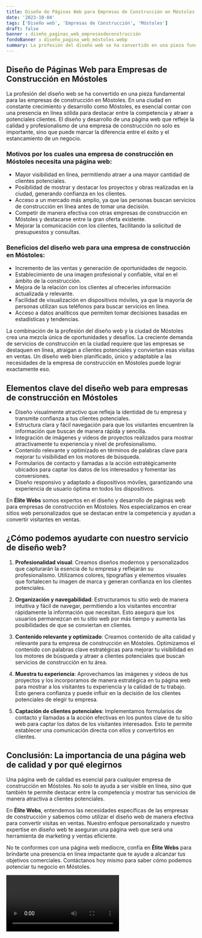 ```yaml
---
title: Diseño de Páginas Web para Empresas de Construcción en Móstoles
date: '2023-10-04'
tags: ['Diseño web', 'Empresas de Construcción', 'Móstoles']
draft: false
banner : diseño_paginas_web_empresasdeconstrucción
fondoBanner : diseño_pagina_web_móstoles.webp
summary: La profesión del diseño web se ha convertido en una pieza fundamental para las empresas de construcción en Móstoles. En una ciudad en constante crecimiento y desarrollo como Móstoles, es esencial contar con una presencia en línea sólida para destacar entre la competencia y atraer a potenciales clientes. El diseño y desarrollo de una página web que refleje la calidad y profesionalismo de una empresa de construcción no solo es importante, sino que puede marcar la diferencia entre el éxito y el estancamiento de un negocio.
---
```


## Diseño de Páginas Web para Empresas de Construcción en Móstoles

La profesión del diseño web se ha convertido en una pieza fundamental para las empresas de construcción en Móstoles. En una ciudad en constante crecimiento y desarrollo como Móstoles, es esencial contar con una presencia en línea sólida para destacar entre la competencia y atraer a potenciales clientes. El diseño y desarrollo de una página web que refleje la calidad y profesionalismo de una empresa de construcción no solo es importante, sino que puede marcar la diferencia entre el éxito y el estancamiento de un negocio.

### Motivos por los cuales una empresa de construcción en Móstoles necesita una página web:

- Mayor visibilidad en línea, permitiendo atraer a una mayor cantidad de clientes potenciales.
- Posibilidad de mostrar y destacar los proyectos y obras realizadas en la ciudad, generando confianza en los clientes.
- Acceso a un mercado más amplio, ya que las personas buscan servicios de construcción en línea antes de tomar una decisión.
- Competir de manera efectiva con otras empresas de construcción en Móstoles y destacarse entre la gran oferta existente.
- Mejorar la comunicación con los clientes, facilitando la solicitud de presupuestos y consultas.

### Beneficios del diseño web para una empresa de construcción en Móstoles:

- Incremento de las ventas y generación de oportunidades de negocio.
- Establecimiento de una imagen profesional y confiable, vital en el ámbito de la construcción.
- Mejora de la relación con los clientes al ofrecerles información actualizada y relevante.
- Facilidad de visualización en dispositivos móviles, ya que la mayoría de personas utilizan sus teléfonos para buscar servicios en línea.
- Acceso a datos analíticos que permiten tomar decisiones basadas en estadísticas y tendencias.

La combinación de la profesión del diseño web y la ciudad de Móstoles crea una mezcla única de oportunidades y desafíos. La creciente demanda de servicios de construcción en la ciudad requiere que las empresas se destaquen en línea, atraigan a clientes potenciales y conviertan esas visitas en ventas. Un diseño web bien planificado, único y adaptable a las necesidades de la empresa de construcción en Móstoles puede lograr exactamente eso.

<GifSeo />

<Cta />

## Elementos clave del diseño web para empresas de construcción en Móstoles

- Diseño visualmente atractivo que refleja la identidad de tu empresa y transmite confianza a tus clientes potenciales.
- Estructura clara y fácil navegación para que los visitantes encuentren la información que buscan de manera rápida y sencilla.
- Integración de imágenes y videos de proyectos realizados para mostrar atractivamente tu experiencia y nivel de profesionalismo.
- Contenido relevante y optimizado en términos de palabras clave para mejorar tu visibilidad en los motores de búsqueda.
- Formularios de contacto y llamadas a la acción estratégicamente ubicados para captar los datos de los interesados y fomentar las conversiones.
- Diseño responsivo y adaptado a dispositivos móviles, garantizando una experiencia de usuario óptima en todos los dispositivos.

En **Élite Webs** somos expertos en el diseño y desarrollo de páginas web para empresas de construcción en Móstoles. Nos especializamos en crear sitios web personalizados que se destacan entre la competencia y ayudan a convertir visitantes en ventas.

## ¿Cómo podemos ayudarte con nuestro servicio de diseño web?

1. **Profesionalidad visual**: Creamos diseños modernos y personalizados que capturarán la esencia de tu empresa y reflejarán su profesionalismo. Utilizamos colores, tipografías y elementos visuales que fortalecen tu imagen de marca y generan confianza en los clientes potenciales.

2. **Organización y navegabilidad**: Estructuramos tu sitio web de manera intuitiva y fácil de navegar, permitiendo a los visitantes encontrar rápidamente la información que necesitan. Esto asegura que los usuarios permanezcan en tu sitio web por más tiempo y aumenta las posibilidades de que se conviertan en clientes.

3. **Contenido relevante y optimizado**: Creamos contenido de alta calidad y relevante para tu empresa de construcción en Móstoles. Optimizamos el contenido con palabras clave estratégicas para mejorar tu visibilidad en los motores de búsqueda y atraer a clientes potenciales que buscan servicios de construcción en tu área.

4. **Muestra tu experiencia**: Aprovechamos las imágenes y videos de tus proyectos y los incorporamos de manera estratégica en tu página web para mostrar a los visitantes tu experiencia y la calidad de tu trabajo. Esto genera confianza y puede influir en la decisión de los clientes potenciales de elegir tu empresa.

5. **Captación de clientes potenciales**: Implementamos formularios de contacto y llamadas a la acción efectivas en los puntos clave de tu sitio web para captar los datos de los visitantes interesados. Esto te permite establecer una comunicación directa con ellos y convertirlos en clientes.

## Conclusión: La importancia de una página web de calidad y por qué elegirnos

Una página web de calidad es esencial para cualquier empresa de construcción en Móstoles. No solo te ayuda a ser visible en línea, sino que también te permite destacar entre la competencia y mostrar tus servicios de manera atractiva a clientes potenciales.

En **Élite Webs**, entendemos las necesidades específicas de las empresas de construcción y sabemos cómo utilizar el diseño web de manera efectiva para convertir visitas en ventas. Nuestro enfoque personalizado y nuestro expertise en diseño web te aseguran una página web que será una herramienta de marketing y ventas eficiente.

No te conformes con una página web mediocre, confía en **Élite Webs** para brindarte una presencia en línea impactante que te ayude a alcanzar tus objetivos comerciales. Contáctanos hoy mismo para saber cómo podemos potenciar tu negocio en Móstoles.

<Video />

<CtaBot job='Empresas de Construcción' city='Móstoles'/>

<Gmaps query='Móstoles+españa+maps' />